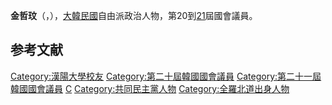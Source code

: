 {{BLP unsourced|time=2020-10-08T07:49:50+00:00}}
{{Infobox politician
| name = 金哲玟<br>{{lang|ko|김철민}}
| image = 김철민의원.png
| caption = 
| birth_date = {{Birth date and age|1957|2|15}}
| birth_place = {{KOR}}[[全羅北道|全羅北道]][[鎮安郡|鎮安郡]]
| residence = {{KOR}}[[京畿道|京畿道]][[安山市|安山市]][[常綠區|常綠區]]{{tsl|ko|사동 (안산시)|四洞}}
| nationality = {{ROK}}
| party = {{MPK}}
| other_names = 
| alma_mater = [[漢陽大學|漢陽大學]]
| office = {{flagicon|South Korea}} 第20-21屆[[韓國國會|韓國國會]]議員
| term_start = 2016年5月30日
| term_end = 
| constituency = [[京畿道|京畿道]][[安山市|安山市]][[常綠區|常綠區]]乙
| predecessor = {{tsl|ko|김영환 (1955년)|金榮煥}}
| successor = 
}}

'''金哲玟'''（{{kor|김철민|金哲玟|Kim Cheol-min}}，{{bd|1957年|2月15日}}），[[大韓民國|大韓民國]]自由派政治人物，第20到[[第21屆大韓民國國會議員名單|21]]屆國會議員。

== 参考文献 ==
<references />

{{DEFAULTSORT:Kim Cheol-min}}
[[Category:漢陽大學校友|Category:漢陽大學校友]]
[[Category:第二十屆韓國國會議員|Category:第二十屆韓國國會議員]]
[[Category:第二十一屆韓國國會議員|Category:第二十一屆韓國國會議員]]
[[Category:金姓|C]]
[[Category:共同民主黨人物|Category:共同民主黨人物]]
[[Category:全羅北道出身人物|Category:全羅北道出身人物]]